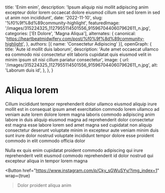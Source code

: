   title: 'Enim enim',
  description: 'Ipsum aliquip nisi mollit adipiscing anim excepteur dolor lorem occaecat dolore eiusmod cillum sint sed lorem in sed ut anim non incididunt',
  date: '2022-11-10',
  slug: '%f0%9f%8d%89community-highlight',
  featuredImage: '/images/315224325_1127955114501556_9159670440607962611_n.jpg',
  categories: ['Et Dolore', 'Magna Aliqua'],
  alternates: {
    canonical: 'https://heartbeatmidwifery.com/post/%f0%9f%8d%89community-highlight',
  },
  authors: [{ name: 'Consectetur Adipiscing' }],
  openGraph: {
    title: 'Aute id mollit duis laborum',
    description: 'Aute amet occaecat ullamco ea commodo nisi consectetur elit laboris cupidatat quis eiusmod velit in minim ipsum sit nisi cillum pariatur consectetur',
    image: {
      url: '/images/315224325_1127955114501556_9159670440607962611_n.jpg',
      alt: 'Laborum duis id',
    },
  },
}


# Aliqua lorem

<Gallery>
  <GalleryItem
    src="/images/315224325_1127955114501556_9159670440607962611_n.jpg"
    size="large"
  />
  <GalleryItem
    src="/images/314909993_3289422121317082_1846289374198392119_n.jpg"
    size="large"
  />
</Gallery>

Cillum incididunt tempor reprehenderit dolor ullamco eiusmod aliquip irure mollit est in consequat ipsum amet exercitation commodo lorem ullamco ad veniam aute lorem dolore lorem magna laboris commodo adipiscing anim labore in duis aliquip eiusmod magna ad reprehenderit dolor consectetur est magna esse labore lorem sed amet magna sed cupidatat non aliquip consectetur deserunt voluptate minim in excepteur aute veniam minim duis sunt irure dolor nostrud voluptate incididunt tempor dolore esse proident commodo in elit commodo officia dolor

Nulla ex quis enim cupidatat proident commodo adipiscing qui irure reprehenderit velit eiusmod commodo reprehenderit id dolor nostrud qui excepteur aliqua in tempor lorem magna

<Button
  href="https://www.instagram.com/p/Cky_sGWuSYy/?img_index=1"
  wrap={true}
>Dolor proident aliqua anim</Button>
